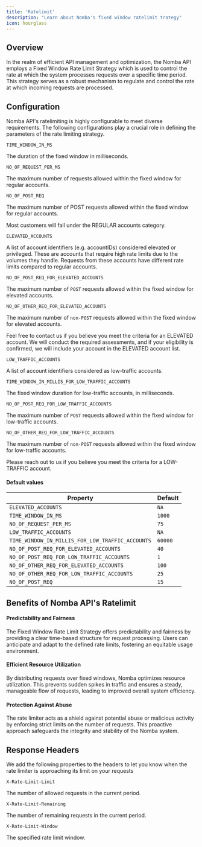 ```yaml
---
title: 'Ratelimit'
description: "Learn about Nomba's fixed window ratelimit trategy"
icon: hourglass
---
```


## Overview

In the realm of efficient API management and optimization, the Nomba API employs a Fixed Window Rate Limit Strategy which is used to control the rate at which the system processes requests over a specific time period. This strategy serves as a robust mechanism to regulate and control the rate at which incoming requests are processed. 

## Configuration

Nomba API's ratelimiting is highly configurable to meet diverse requirements. The following configurations play a crucial role in defining the parameters of the rate limiting strategy.


`TIME_WINDOW_IN_MS`

The duration of the fixed window in milliseconds.

`NO_OF_REQUEST_PER_MS`

The maximum number of requests allowed within the fixed window for regular accounts.

`NO_OF_POST_REQ`

The maximum number of POST requests allowed within the fixed window for regular accounts.

<Note>
  Most customers will fall under the REGULAR accounts category.
</Note>

`ELEVATED_ACCOUNTS`

A list of account identifiers (e.g. accountIDs) considered elevated or privileged. These are accounts that require high rate limits due to the volumes they handle. Requests from these accounts have different rate limits compared to regular accounts.

`NO_OF_POST_REQ_FOR_ELEVATED_ACCOUNTS`

The maximum number of `POST` requests allowed within the fixed window for elevated accounts.

`NO_OF_OTHER_REQ_FOR_ELEVATED_ACCOUNTS`

The maximum number of `non-POST` requests allowed within the fixed window for elevated accounts.

<Note>
  Feel free to contact us if you believe you meet the criteria for an ELEVATED account. We will conduct the required assessments, and if your eligibility is confirmed, we will include your account in the ELEVATED account list.
</Note>

`LOW_TRAFFIC_ACCOUNTS`

A list of account identifiers considered as low-traffic accounts.

`TIME_WINDOW_IN_MILLIS_FOR_LOW_TRAFFIC_ACCOUNTS`

The fixed window duration for low-traffic accounts, in milliseconds.

`NO_OF_POST_REQ_FOR_LOW_TRAFFIC_ACCOUNTS`

The maximum number of `POST` requests allowed within the fixed window for low-traffic accounts.

`NO_OF_OTHER_REQ_FOR_LOW_TRAFFIC_ACCOUNTS`

The maximum number of `non-POST` requests allowed within the fixed window for low-traffic accounts.

<Note>
  Please reach out to us if you believe you meet the criteria for a LOW-TRAFFIC account.
</Note>

#### Default values

| Property                                           | Default    |
| -------------------------------------------------- | ---------- |
| `ELEVATED_ACCOUNTS`                                | `NA`       |
| `TIME_WINDOW_IN_MS`                                | `1000`     |
| `NO_OF_REQUEST_PER_MS`                             | `75 `      |
| `LOW_TRAFFIC_ACCOUNTS`                             | `NA`       |
| `TIME_WINDOW_IN_MILLIS_FOR_LOW_TRAFFIC_ACCOUNTS`   | `60000`    |
| `NO_OF_POST_REQ_FOR_ELEVATED_ACCOUNTS`             | `40`       |
| `NO_OF_POST_REQ_FOR_LOW_TRAFFIC_ACCOUNTS`          | `1`        |
| `NO_OF_OTHER_REQ_FOR_ELEVATED_ACCOUNTS`            | `100`      |
| `NO_OF_OTHER_REQ_FOR_LOW_TRAFFIC_ACCOUNTS`         | `25`       |
| `NO_OF_POST_REQ`                                   | `15`       |


## Benefits of Nomba API's Ratelimit

#### Predictability and Fairness

The Fixed Window Rate Limit Strategy offers predictability and fairness by providing a clear time-based structure for request processing. Users can anticipate and adapt to the defined rate limits, fostering an equitable usage environment.

#### Efficient Resource Utilization

By distributing requests over fixed windows, Nomba optimizes resource utilization. This prevents sudden spikes in traffic and ensures a steady, manageable flow of requests, leading to improved overall system efficiency.

#### Protection Against Abuse

The rate limiter acts as a shield against potential abuse or malicious activity by enforcing strict limits on the number of requests. This proactive approach safeguards the integrity and stability of the Nomba system.

## Response Headers

We add the following properties to the headers to let you know when the rate limiter is approaching its limit on your requests

`X-Rate-Limit-Limit`

The number of allowed requests in the current period.

`X-Rate-Limit-Remaining`

The number of remaining requests in the current period.

`X-Rate-Limit-Window`

The specified rate limit window.